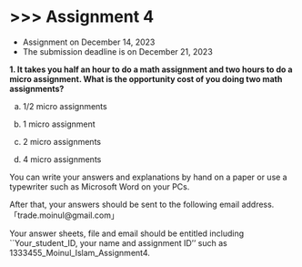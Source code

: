 # \>\>\> Assignment 4 {.unnumbered}

-   Assignment on December 14, 2023
-   The submission deadline is on December 21, 2023

**1. It takes you half an hour to do a math assignment and two hours to do a micro assignment. What is the opportunity cost of you doing two math assignments?**

<!-- -->

a.  1/2 micro assignments

b.  1 micro assignment

c.  2 micro assignments

d.  4 micro assignments

You can write your answers and explanations by hand on a paper or use a typewriter such as Microsoft Word on your PCs.

After that, your answers should be sent to the following email address.「trade.moinul\@gmail.com」

Your answer sheets, file and email should be entitled including \`\`Your_student_ID, your name and assignment ID'' such as 1333455_Moinul_Islam_Assignment4.
